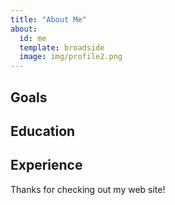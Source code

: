 ```yaml
---
title: "About Me"
about:
  id: me
  template: broadside
  image: img/profile2.png
---
```


:::{#me}

## Goals

## Education

## Experience

:::

Thanks for checking out my web site!
